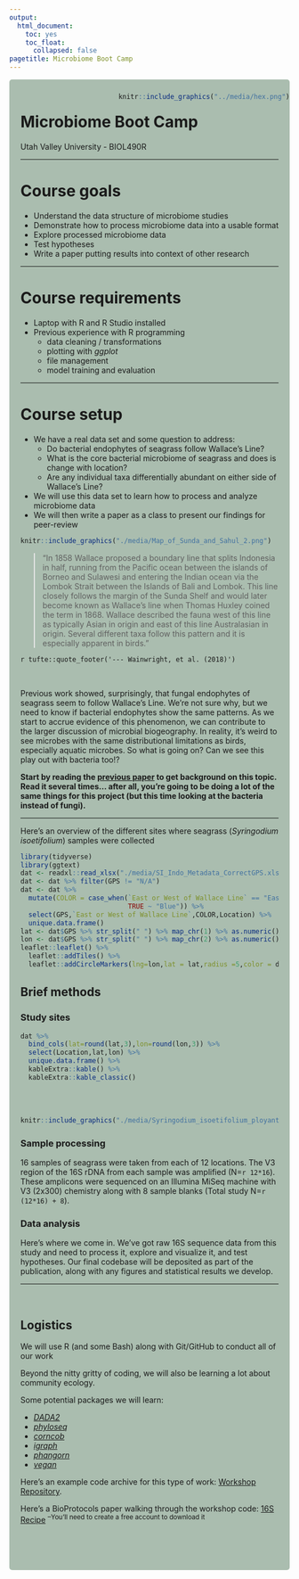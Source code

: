 ```yaml
---
output: 
  html_document:
    toc: yes
    toc_float:
      collapsed: false
pagetitle: Microbiome Boot Camp
---
```


<style type="text/css">
.main-container {
  max-width: 1800px;
  margin-left: auto;
  margin-right: auto;
}
</style>


<div style= "float:right;position: relative;top:10px">
```r
knitr::include_graphics("../media/hex.png")
```
</div>


<style>
div.gray { background-color:#aabdaf; border-radius: 5px; padding: 20px;}
</style>
<div class = "gray">


# **Microbiome Boot Camp**{#top}
Utah Valley University - BIOL490R

___


# Course goals

- Understand the data structure of microbiome studies
- Demonstrate how to process microbiome data into a usable format
- Explore processed microbiome data
- Test hypotheses
- Write a paper putting results into context of other research

___

# Course requirements

- Laptop with R and R Studio installed
- Previous experience with R programming
  + data cleaning / transformations
  + plotting with *ggplot*
  + file management
  + model training and evaluation


___

# Course setup

- We have a real data set and some question to address:
  + Do bacterial endophytes of seagrass follow Wallace's Line?
  + What is the core bacterial microbiome of seagrass and does is change with location?
  + Are any individual taxa differentially abundant on either side of Wallace's Line?
- We will use this data set to learn how to process and analyze microbiome data
- We will then write a paper as a class to present our findings for peer-review

```r
knitr::include_graphics("./media/Map_of_Sunda_and_Sahul_2.png")
```

>"In 1858 Wallace proposed a boundary line that splits Indonesia in half, running from the Pacific ocean between the islands of Borneo and Sulawesi and entering the Indian ocean via the Lombok Strait between the Islands of Bali and Lombok. This line closely follows the margin of the Sunda Shelf and would later become known as Wallace’s line when Thomas Huxley coined the term in 1868. Wallace described the fauna west of this line as typically Asian in origin and east of this line Australasian in origin. Several different taxa follow this pattern and it is especially apparent in birds."

`r tufte::quote_footer('--- Wainwright, et al. (2018)')`        

<br>

Previous work showed, surprisingly, that fungal endophytes of seagrass seem to follow Wallace's Line. We're not sure why, but we need to know if bacterial endophytes show the same patterns. As we start to accrue evidence of this phenomenon, we can contribute to the larger discussion of microbial biogeography. In reality, it's weird to see microbes with the same distributional limitations as birds, especially aquatic microbes. So what is going on? Can we see this play out with bacteria too!?

**Start by reading the [previous paper](https://gzahn.github.io/microbiome_bootcamp/Wainwright_2018.pdf){target="_blank} to get background on this topic. Read it several times... after all, you're going to be doing a lot of the same things for this project (but this time looking at the bacteria instead of fungi).**


___


Here's an overview of the different sites where seagrass (*Syringodium isoetifolium*) samples were collected

```r
library(tidyverse)
library(ggtext)
dat <- readxl::read_xlsx("./media/SI_Indo_Metadata_CorrectGPS.xlsx")
dat <- dat %>% filter(GPS != "N/A")
dat <- dat %>% 
  mutate(COLOR = case_when(`East or West of Wallace Line` == "East" ~ "Red",
                           TRUE ~ "Blue")) %>% 
  select(GPS,`East or West of Wallace Line`,COLOR,Location) %>% 
  unique.data.frame()
lat <- dat$GPS %>% str_split(" ") %>% map_chr(1) %>% as.numeric()
lon <- dat$GPS %>% str_split(" ") %>% map_chr(2) %>% as.numeric()
leaflet::leaflet() %>% 
  leaflet::addTiles() %>%
  leaflet::addCircleMarkers(lng=lon,lat = lat,radius =5,color = dat$COLOR,opacity = 1,label = dat$Location) 

```

## Brief methods

### Study sites

```r
dat %>% 
  bind_cols(lat=round(lat,3),lon=round(lon,3)) %>% 
  select(Location,lat,lon) %>% 
  unique.data.frame() %>% 
  kableExtra::kable() %>% 
  kableExtra::kable_classic()

```

<br><br>

```r
knitr::include_graphics("./media/Syringodium_isoetifolium_ployant_sous_la_houle.jpg")
```

### Sample processing

16 samples of seagrass were taken from each of 12 locations. The V3 region of the 16S rDNA from each sample was amplified (N=`r 12*16`). These amplicons were sequenced on an Illumina MiSeq machine with V3 (2x300) chemistry along with 8 sample blanks (Total study N=`r (12*16) + 8`).

### Data analysis

Here's where we come in. We've got raw 16S sequence data from this study and need to process it, explore and visualize it, and test hypotheses. Our final codebase will be deposited as part of the publication, along with any figures and statistical results we develop.

___

<br>

## Logistics

We will use R (and some Bash) along with Git/GitHub to conduct all of our work

Beyond the nitty gritty of coding, we will also be learning a lot about community ecology.

Some potential packages we will learn:

- [*DADA2*](https://benjjneb.github.io/dada2/){target="_blank"}
- [*phyloseq*](https://joey711.github.io/phyloseq/){target="_blank"}
- [*corncob*](https://cran.r-project.org/web/packages/corncob/vignettes/corncob-intro.pdf){target="_blank"}
- [*igraph*](https://igraph.org/r/){target="_blank"}
- [*phangorn*](https://cran.r-project.org/web/packages/phangorn/vignettes/Trees.html){target="_blank"}
- [*vegan*](https://github.com/vegandevs/vegan){target="_blank"}

Here's an example code archive for this type of work: [Workshop Repository](https://github.com/gzahn/Microbiome_Workshop){target="_blank"}.

Here's a BioProtocols paper walking through the workshop code: [16S Recipe](https://bio-protocol.org/e4395){target="_blank"} <sup>--You'll need to create a free account to download it</sup>






<br><br>